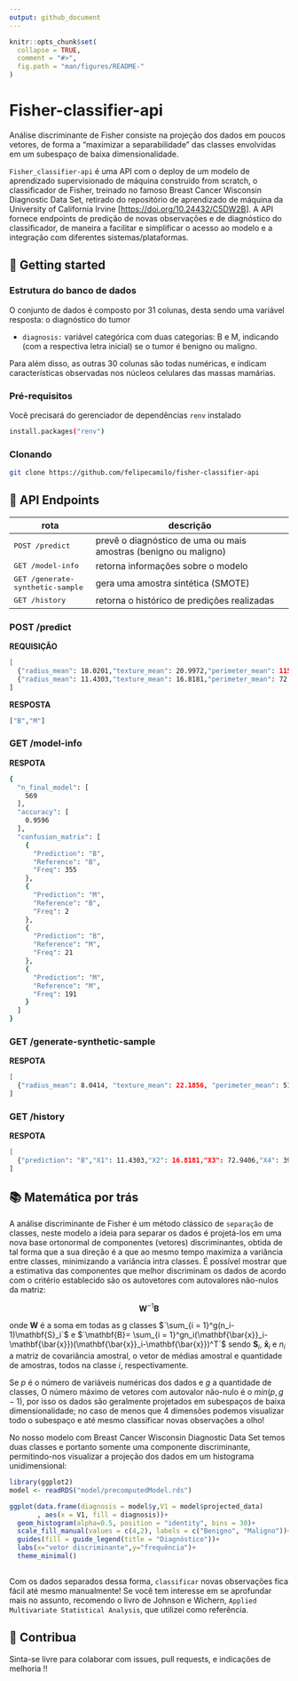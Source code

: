 ```yaml
---
output: github_document
---
```


<!-- README.md is generated from README.Rmd. Please edit that file -->

```r
knitr::opts_chunk$set(
  collapse = TRUE,
  comment = "#>",
  fig.path = "man/figures/README-"
)
```

# Fisher-classifier-api

<!-- badges: start -->
<!-- badges: end -->

Análise discriminante de Fisher consiste na projeção dos dados em poucos vetores, de forma a "maximizar a separabilidade" das classes envolvidas em um subespaço de baixa dimensionalidade.

`Fisher_classifier-api` é uma API com o deploy de um modelo de aprendizado supervisionado de máquina construído from scratch, o classificador de Fisher, treinado no famoso Breast Cancer Wisconsin Diagnostic Data Set, retirado do repositório de aprendizado de máquina da University of California Irvine [<https://doi.org/10.24432/C5DW2B>]. A API fornece endpoints de predição de novas observações e de diagnóstico do classificador, de maneira a facilitar e simplificar o acesso ao modelo e a integração com diferentes sistemas/plataformas.

<h2>🚀 Getting started</h2>

<h3>Estrutura do banco de dados</h3>

O conjunto de dados é composto por 31 colunas, desta sendo uma variável resposta: o diagnóstico do tumor

- `diagnosis:` variável categórica com duas categorias: B e M, indicando (com a respectiva letra inicial) se o tumor é benigno ou maligno.

Para além disso, as outras 30 colunas são todas numéricas, e indicam características observadas nos núcleos celulares das massas mamárias.

<h3>Pré-requisitos</h3>

Você precisará do gerenciador de dependências `renv` instalado

```bash
install.packages("renv")
```
<h3>Clonando</h3>
```bash
git clone https://github.com/felipecamilo/fisher-classifier-api
```

<h2>📍 API Endpoints</h2>

| rota               | descrição                                         
|----------------------|-----------------------------------------------------
| <kbd>POST /predict</kbd>     | prevê o diagnóstico de uma ou mais amostras (benigno ou maligno)
| <kbd>GET /model-info</kbd>     | retorna informações sobre o modelo
| <kbd>GET /generate-synthetic-sample</kbd>     | gera uma amostra sintética (SMOTE)
| <kbd>GET /history</kbd>     | retorna o histórico de predições realizadas

<h3>POST /predict </h3>

**REQUISIÇÃO**
```bash
[
  {"radius_mean": 18.0201,"texture_mean": 20.9972,"perimeter_mean": 115.9262,"area_mean": 1004.6563,"smoothness_mean": 0.0785,"compactness_mean": 0.0776,"concavity_mean": 0.0931,"concave.points_mean": 0.0569,"symmetry_mean": 0.1935,"fractal_dimension_mean": 0.0519,"radius_se": 0.5968,"texture_se": 1.2631,"perimeter_se": 3.8722,"area_se": 66.0802,"smoothness_se": 0.0048,"compactness_se": 0.0324,"concavity_se": 0.0435,"concave.points_se": 0.0123,"symmetry_se": 0.0346,"fractal_dimension_se": 0.0036,"radius_worst": 20.1377,"texture_worst": 26.1416,"perimeter_worst": 129.1461,"area_worst": 1243.1986,"smoothness_worst": 0.097,"compactness_worst": 0.1613,"concavity_worst": 0.2403,"concave.points_worst": 0.1041,"symmetry_worst": 0.3526,"fractal_dimension_worst": 0.0635},
  {"radius_mean": 11.4303,"texture_mean": 16.8181,"perimeter_mean": 72.9406,"area_mean": 399.1871,"smoothness_mean": 0.0951,"compactness_mean": 0.0668,"concavity_mean": 0.0311,"concave.points_mean": 0.0241,"symmetry_mean": 0.1724,"fractal_dimension_mean": 0.0632,"radius_se": 0.1928,"texture_se": 0.8374,"perimeter_se": 1.2125,"area_se": 14.0645,"smoothness_se": 0.009,"compactness_se": 0.0109,"concavity_se": 0.0129,"concave.points_se": 0.0078,"symmetry_se": 0.0196,"fractal_dimension_se": 0.0025,"radius_worst": 12.4978,"texture_worst": 21.4743,"perimeter_worst": 79.5112,"area_worst": 476.6553,"smoothness_worst": 0.1516,"compactness_worst": 0.1259,"concavity_worst": 0.1178,"concave.points_worst": 0.0716,"symmetry_worst": 0.2915,"fractal_dimension_worst": 0.0816}
]
```
**RESPOSTA**

```bash
["B","M"]
```

<h3>GET /model-info </h3>

**RESPOTA**

```bash
{
  "n_final_model": [
    569
  ],
  "accuracy": [
    0.9596
  ],
  "confusion_matrix": [
    {
      "Prediction": "B",
      "Reference": "B",
      "Freq": 355
    },
    {
      "Prediction": "M",
      "Reference": "B",
      "Freq": 2
    },
    {
      "Prediction": "B",
      "Reference": "M",
      "Freq": 21
    },
    {
      "Prediction": "M",
      "Reference": "M",
      "Freq": 191
    }
  ]
}
```
<h3>GET /generate-synthetic-sample </h3>

**RESPOTA**

```bash
[
  {"radius_mean": 8.0414, "texture_mean": 22.1856, "perimeter_mean": 51.2003, "area_mean": 195.0407, "smoothness_mean": 0.078, "compactness_mean": 0.0969, "concavity_mean": 0.081, "concave.points_mean": 0.0133, "symmetry_mean": 0.1976, "fractal_dimension_mean": 0.0734, "radius_se": 0.2679, "texture_se": 1.7554, "perimeter_se": 1.7479, "area_se": 13.6686, "smoothness_se": 0.0104, "compactness_se": 0.035, "concavity_se": 0.0475, "concave.points_se": 0.0063, "symmetry_se": 0.0245, "fractal_dimension_se": 0.0083, "radius_worst": 9.2328, "texture_worst": 29.9715, "perimeter_worst": 58.4978, "area_worst": 257.0731,  "smoothness_worst": 0.1347, "compactness_worst": 0.2892, "concavity_worst": 0.3299, "concave.points_worst": 0.0483, "symmetry_worst": 0.3148, "fractal_dimension_worst": 0.1183}
]
```

<h3>GET /history </h3>

**RESPOTA**

```bash
[
  {"prediction": "B","X1": 11.4303,"X2": 16.8181,"X3": 72.9406,"X4": 399.1871,"X5": 0.0951,"X6": 0.0668,"X7": 0.0311,"X8": 0.0241,"X9": 0.1724,"X10": 0.0632,"X11": 0.1928,"X12": 0.8374,"X13": 1.2125,"X14": 14.0645,"X15": 0.009,"X16": 0.0109,"X17": 0.0129,"X18": 0.0078,"X19": 0.0196,"X20": 0.0025,"X21": 12.4978,"X22": 21.4743,"X23": 79.5112,"X24": 476.6553,"X25": 0.1516,"X26": 0.1259,"X27": 0.1178,"X28": 0.0716,"X29": 0.2915,"X30": 0.081}
]
```
<h2>📚 Matemática por trás</h2>
A análise discriminante de Fisher é um método clássico de `separação` de classes, neste modelo a ideia para separar os dados é projetá-los em uma nova base ortonormal de componentes (vetores) discriminantes, obtida de tal forma que a sua direção é a que ao mesmo tempo maximiza a variância entre classes, minimizando a variância intra classes. É possível mostrar que a estimativa das componentes que melhor discriminam os dados de acordo com o critério establecido são os autovetores com autovalores não-nulos da matriz:

$$\mathbf{W}^{-1}\mathbf{B}
$$

onde $\mathbf{W}$ é a soma em todas as g classes $`\sum_{i = 1}^g(n_i-1)\mathbf{S}_i`$ e $`\mathbf{B}= \sum_{i = 1}^gn_i(\mathbf{\bar{x}}_i-\mathbf{\bar{x}})(\mathbf{\bar{x}}_i-\mathbf{\bar{x}})^T`$ sendo $\mathbf{S}_i$, $\mathbf{\bar{x}}_i$ e $n_i$ a matriz de covariância amostral, o vetor de médias amostral e quantidade de amostras, todos na classe $i$, respectivamente.

Se $p$ é o número de variáveis numéricas dos dados e $g$ a quantidade de classes, O número máximo de vetores com autovalor não-nulo é o $min(p,g-1)$, por isso os dados são geralmente projetados em subespaços de baixa dimensionalidade; no caso de menos que 4 dimensões podemos visualizar todo o subespaço e até mesmo classificar novas observações a olho!

No nosso modelo com Breast Cancer Wisconsin Diagnostic Data Set temos duas classes e portanto somente uma componente discriminante, permitindo-nos visualizar a projeção dos dados em um histograma unidimensional:

```r
library(ggplot2)
model <- readRDS("model/precomputedModel.rds")

ggplot(data.frame(diagnosis = model$y,V1 = model$projected_data)
       , aes(x = V1, fill = diagnosis))+
  geom_histogram(alpha=0.5, position = "identity", bins = 30)+
  scale_fill_manual(values = c(4,2), labels = c("Benigno", "Maligno"))+
  guides(fill = guide_legend(title = "Diagnóstico"))+
  labs(x="vetor discriminante",y="frequência")+
  theme_minimal()
  
```

Com os dados separados dessa forma, `classificar` novas observações fica fácil até mesmo manualmente! Se você tem interesse em se aprofundar mais no assunto, recomendo o livro de Johnson e Wichern, `Applied Multivariate Statistical Analysis`, que utilizei como referência.

<h2>🤝 Contribua</h2>

Sinta-se livre para colaborar com issues, pull requests, e indicações de melhoria !!








